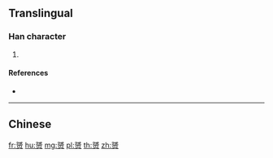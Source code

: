{{character info/new}}
{{also|贇}}
==Translingual==

===Han character===
{{Han char|rn=154|rad=贝|as=12|sn=16|four=|canj=YMBO}}

# {{defn|Han|sort=贝12}}

====References====
* {{Han ref|kx=1213.211|hdz=63658.061|uh=8D5F|ud=36191}}

----

==Chinese==
{{zh-see|贇}}

[[fr:赟]]
[[hu:赟]]
[[mg:赟]]
[[pl:赟]]
[[th:赟]]
[[zh:赟]]